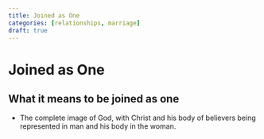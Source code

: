 ---
title: Joined as One
categories: [relationships, marriage]
draft: true
---
<!-- date: -->
# Joined as One

## What it means to be joined as one
- The complete image of God, with Christ and his body of believers being represented in man and his body in the woman.
